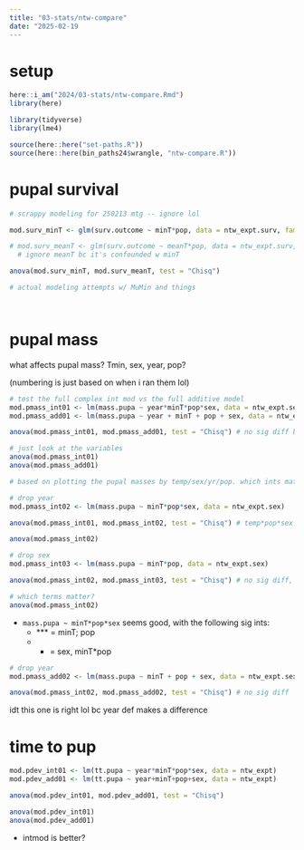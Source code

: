 ```yaml
---
title: "03-stats/ntw-compare"
date: "2025-02-19
---
```


# setup

```r
here::i_am("2024/03-stats/ntw-compare.Rmd")
library(here)

library(tidyverse)
library(lme4)

source(here::here("set-paths.R"))
source(here::here(bin_paths24$wrangle, "ntw-compare.R"))
```
# pupal survival

```r
# scrappy modeling for 250213 mtg -- ignore lol

mod.surv_minT <- glm(surv.outcome ~ minT*pop, data = ntw_expt.surv, family = "binomial") # need to add `year`

# mod.surv_meanT <- glm(surv.outcome ~ meanT*pop, data = ntw_expt.surv, family = "binomial")
  # ignore meanT bc it's confounded w minT

anova(mod.surv_minT, mod.surv_meanT, test = "Chisq") 
```

```r
# actual modeling attempts w/ MuMin and things




```


# pupal mass

what affects pupal mass? Tmin, sex, year, pop?

(numbering is just based on when i ran them lol)

```r
# test the full complex int mod vs the full additive model
mod.pmass_int01 <- lm(mass.pupa ~ year*minT*pop*sex, data = ntw_expt.sex)
mod.pmass_add01 <- lm(mass.pupa ~ year + minT + pop + sex, data = ntw_expt.sex)

anova(mod.pmass_int01, mod.pmass_add01, test = "Chisq") # no sig diff btwn add/int: add is better

# just look at the variables
anova(mod.pmass_int01)
anova(mod.pmass_add01)
```


```r
# based on plotting the pupal masses by temp/sex/yr/pop. which ints matter?

# drop year
mod.pmass_int02 <- lm(mass.pupa ~ minT*pop*sex, data = ntw_expt.sex) 

anova(mod.pmass_int01, mod.pmass_int02, test = "Chisq") # temp*pop*sex is better

anova(mod.pmass_int02)

# drop sex
mod.pmass_int03 <- lm(mass.pupa ~ minT*pop, data = ntw_expt.sex) 

anova(mod.pmass_int02, mod.pmass_int03, test = "Chisq") # no sig diff, so keep sex?

# which terms matter?
anova(mod.pmass_int02)
```

- `mass.pupa ~ minT*pop*sex` seems good, with the following sig ints:
  - *** = minT; pop
  - * = sex, minT*pop

```r
# drop year
mod.pmass_add02 <- lm(mass.pupa ~ minT + pop + sex, data = ntw_expt.sex)

anova(mod.pmass_int02, mod.pmass_add02, test = "Chisq") # no sig diff
```

idt this one is right lol bc year def makes a difference


# time to pup

```r
mod.pdev_int01 <- lm(tt.pupa ~ year*minT*pop*sex, data = ntw_expt)
mod.pdev_add01 <- lm(tt.pupa ~ year+minT+pop+sex, data = ntw_expt)

anova(mod.pdev_int01, mod.pdev_add01, test = "Chisq")

anova(mod.pdev_int01)
anova(mod.pdev_add01)
```
- intmod is better?

